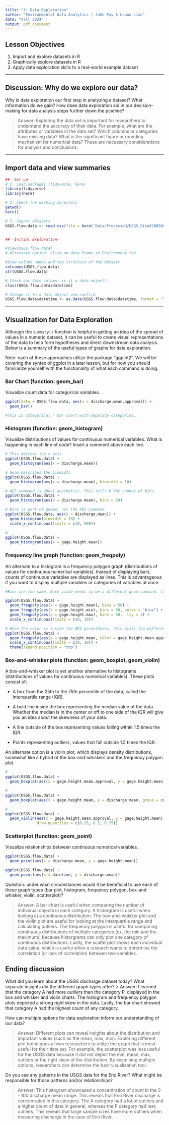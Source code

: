 ```yaml
---
title: "3: Data Exploration"
author: "Environmental Data Analytics | John Fay & Luana Lima"
date: "Fall 2024"
output: pdf_document
---
```


## Lesson Objectives
1. Import and explore datasets in R
2. Graphically explore datasets in R
3. Apply data exploration skills to a real-world example dataset

---

## Discussion: Why do we explore our data?

Why is data exploration our first step in analyzing a dataset? What information do we gain? How does data exploration aid in our decision-making for data analysis steps further down the pipeline?

>Answer: Exploring the data set is important for researchers to understand the accuracy of their data. For example, what are the attributes or variables in the data set? Which columns or categories have missing data? What is the significant figure or rounding mechanism for numerical data? These are necessary considerations for analysis and conclusions.

---

## Import data and view summaries

```r
## -Set up-
# 1. Load packages (tidyverse, here)
library(tidyverse)
library(here)

# 2. Check the working directory
getwd()
here()

# 3. Import datasets
USGS.flow.data <- read.csv(file = here('Data/Processed/USGS_Site02085000_Flow_Processed.csv'), stringsAsFactors = TRUE, colClasses = c('site_no' = 'factor'))


## -Initial Exploration-

#View(USGS.flow.data)
# Alternate option: click on data frame in Environment tab

#View column names and the structure of the dataset
colnames(USGS.flow.data)
str(USGS.flow.data)

# Check our date column: is it a date object?
class(USGS.flow.data$datetime)

# Change it to a date object and confirm
USGS.flow.data$datetime <- as.Date(USGS.flow.data$datetime, format = '%Y-%m-%d')


```

---

## Visualization for Data Exploration
Although the `summary()` function is helpful in getting an idea of the spread of values in a numeric dataset, it can be useful to create visual representations of the data to help form hypotheses and direct downstream data analysis. Below is a summary of the useful types of graphs for data exploration.

Note: each of these approaches utilize the package "ggplot2". We will be covering the syntax of ggplot in a later lesson, but for now you should familiarize yourself with the functionality of what each command is doing.

### Bar Chart (function: geom_bar)

Visualize count data for categorical variables. 

```r
ggplot(data = USGS.flow.data, aes(x = discharge.mean.approval)) +
  geom_bar()

#This is categorical - bar chart with separate categories.

```

### Histogram (function: geom_histogram)
Visualize distributions of values for continuous numerical variables. What is happening in each line of code? Insert a comment above each line.

```r
# This defines the x axis
ggplot(USGS.flow.data) +
  geom_histogram(aes(x = discharge.mean))

# Geom describes the binwidth
ggplot(USGS.flow.data) +
  geom_histogram(aes(x = discharge.mean), binwidth = 10)

# AES command is about aesthetics. This tells R the number of bins.
ggplot(USGS.flow.data) +
  geom_histogram(aes(x = discharge.mean), bins = 20)

# Bins is part of geome, not the AES command.
ggplot(USGS.flow.data, aes(x = discharge.mean)) +
  geom_histogram(binwidth = 10) + 
  scale_x_continuous(limits = c(0, 500))
  
# 
ggplot(USGS.flow.data) +
  geom_histogram(aes(x = gage.height.mean))

```


### Frequency line graph (function: geom_freqpoly)
An alternate to a histogram is a frequency polygon graph (distributions of values for continuous numerical variables). Instead of displaying bars,  counts of continuous variables are displayed as lines. This is advantageous if you want to display multiple variables or categories of variables at once.

```r
#Bins are the same. Each value needs to be a different geom command. lty = line type, 2 means dashed line.

ggplot(USGS.flow.data) +
  geom_freqpoly(aes(x = gage.height.mean), bins = 50) +
  geom_freqpoly(aes(x = gage.height.min), bins = 50, color = "blue") +
  geom_freqpoly(aes(x = gage.height.max), bins = 50,  lty = 2) +
  scale_x_continuous(limits = c(0, 10))

# When the color is inside the AES parentheses, this plots the different categories as two separate lines with default colors. Graph plots the mean of A and P categories.
ggplot(USGS.flow.data) +
  geom_freqpoly(aes(x = gage.height.mean, color = gage.height.mean.approval), bins = 50) +
  scale_x_continuous(limits = c(0, 10)) +
  theme(legend.position = "top")

```


### Box-and-whisker plots (function: geom_boxplot, geom_violin)
A box-and-whisker plot is yet another alternative to histograms (distributions of values for continuous numerical variables). These plots consist of: 

* A box from the 25th to the 75th percentile of the data, called the interquartile range (IQR).

* A bold line inside the box representing the median value of the data. Whether the median is in the center or off to one side of the IQR will give you an idea about the skewness of your data.

* A line outside of the box representing values falling within 1.5 times the IQR. 

* Points representing outliers, values that fall outside 1.5 times the IQR. 

An alternate option is a violin plot, which displays density distributions, somewhat like a hybrid of the box-and-whiskers and the frequency polygon plot.

```r
#
ggplot(USGS.flow.data) +
  geom_boxplot(aes(x = gage.height.mean.approval, y = gage.height.mean))

#
ggplot(USGS.flow.data) +
  geom_boxplot(aes(x = gage.height.mean, y = discharge.mean, group = cut_width(gage.height.mean, 1)))

#
ggplot(USGS.flow.data) +
  geom_violin(aes(x = gage.height.mean.approval, y = gage.height.mean), 
              draw_quantiles = c(0.25, 0.5, 0.75))
```

### Scatterplot (function: geom_point)
Visualize relationships between continuous numerical variables.

```r
ggplot(USGS.flow.data) +
  geom_point(aes(x = discharge.mean, y = gage.height.mean))

ggplot(USGS.flow.data) +
  geom_point(aes(x = datetime, y = discharge.mean))
```

Question: under what circumstances would it be beneficial to use each of these graph types (bar plot, histogram, frequency polygon, box-and whisker, violin, scatterplot)?

> Answer: A bar chart is useful when comparing the number of individual objects in each category. A historgram is useful when looking at a continuous distribution. The box-and-whisker plot and the violin plot are useful for looking at the interquartile range and calculating outliers. The frequency polygon is useful for comparing continuous distributions of multiple categories (ex. the min and the maximum), because historgrams can only plot one category of continuous distributions. Lastly, the scatterplot shows each individual data value, which is useful when a research wants to determine the correlation (or lack of correlation) between two variables.

## Ending discussion
What did you learn about the USGS discharge dataset today? What separate insights did the different graph types offer?
> Answer: I learned that the category A had more outliers than the category P, displayed in the box and whisker and violin charts. The histogram and frequency polygon plots depicted a strong right skew in the data. Lastly, the bar chart showed that category A had the highest count of any category.

How can multiple options for data exploration inform our understanding of our data?

> Answer: Different plots can reveal insights about the distribution and important values (such as the mean, max, min). Exploring different plot techniques allows researchers to utilize the graph that is most useful for their data set. For example, the scatterplot was less useful for the USGS data because it did not depict the min, mean, max, outliers or the right skew of the distribution. By examining multiple options, researchers can determine the best visualization tool.


Do you see any patterns in the USGS data for the Eno River? What might be responsible for those patterns and/or relationships?

> Answer: This histogram showcased a concentration of count in the 0 - 100 discharge mean range. This reveals that Eno River discharge is concentrated in this category. The A category had a lot of outliers and a higher count of data in general, whereas the P category had less outliers. This reveals that large sample sizes have more outliers when measuring discharge in the case of Eno River.


